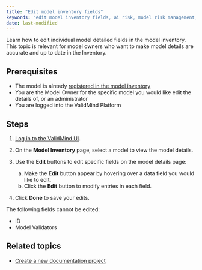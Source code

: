 ```yaml
---
title: "Edit model inventory fields"
keywords: "edit model inventory fields, ai risk, model risk management, ValidMind"
date: last-modified
---
```


Learn how to edit individual model detailed fields in the model inventory. This topic is relevant for model owners who want to make model details are accurate and up to date in the Inventory. 

## Prerequisites

* The model is already [registered in the model inventory](register-models-in-model-inventory.qmd)
* You are the Model Owner for the specific model you would like edit the details of, or an administrator
* You are logged into the ValidMind Platform

## Steps

<!--- NR TO DO Check with Mehdi: these steps didn't work for me, can't edit. Wrong permissions maybe? --->

1. [Log in to the ValidMind UI]({{< var vm_ui >}}).

2. On the **Model Inventory** page, select a model to view the model details.

3. Use the **Edit** buttons to edit specific fields on the model details page: 

   a. Make the **Edit** button appear by hovering over a data field you would like to edit.
   b. Click the **Edit** button to modify entries in each field.

4. Click **Done** to save your edits.

::: {.column-margin}
::: {.callout-tip}
The following fields cannot be edited:

- ID
- Model Validators
:::
:::

<!---
## Troubleshooting

[Include any common issues or errors that may arise during the task and how to resolve them.]
--->

## Related topics

* [Create a new documentation project](create-documentation-project.qmd)
<!--- TO DO We don't seem to have a topic for this
* [Edit a documentation project]()
--->
